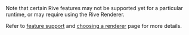 <Warning>
Note that certain Rive features may not be supported yet for a particular runtime, or may require using the Rive Renderer.

Refer to [feature support](/runtimes/features-support/) and [choosing a renderer](/runtimes/choose-a-renderer/) page for more details.
</Warning>